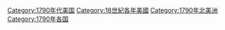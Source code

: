 [[Category:1790年代美国|Category:1790年代美国]]
[[Category:18世紀各年美國|Category:18世紀各年美國]]
[[Category:1790年北美洲|Category:1790年北美洲]]
[[Category:1790年各国|Category:1790年各国]]